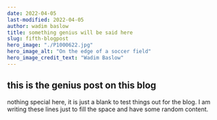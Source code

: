 ```yaml
---
date: 2022-04-05
last-modified: 2022-04-05
author: wadim baslow
title: something genius will be said here
slug: fifth-blogpost
hero_image: "./P1000622.jpg"
hero_image_alt: "On the edge of a soccer field"
hero_image_credit_text: "Wadim Baslow"
---
```


## this is the genius post on this blog

nothing special here, it is just a blank to test things out for the blog. I am writing these lines just to fill the space and have some random content.
